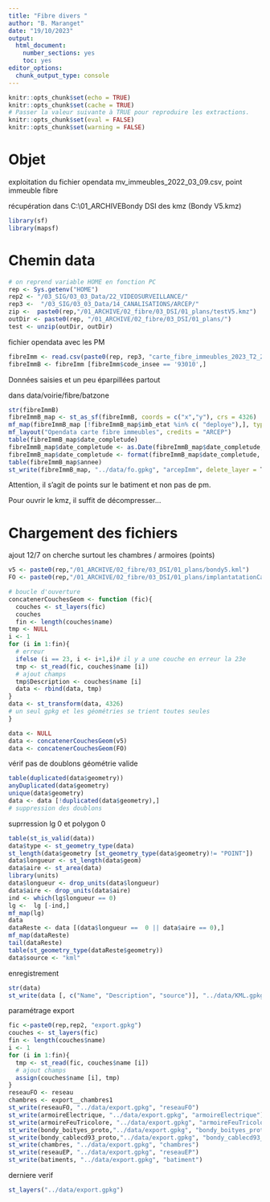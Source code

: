 ```yaml
---
title: "Fibre divers "
author: "B. Maranget"
date: "19/10/2023"
output: 
  html_document: 
    number_sections: yes
    toc: yes
editor_options: 
  chunk_output_type: console
---
```



```r
knitr::opts_chunk$set(echo = TRUE)
knitr::opts_chunk$set(cache = TRUE)
# Passer la valeur suivante à TRUE pour reproduire les extractions.
knitr::opts_chunk$set(eval = FALSE)
knitr::opts_chunk$set(warning = FALSE)
```


# Objet

exploitation du fichier opendata mv_immeubles_2022_03_09.csv, point immeuble fibre

récupération dans C:\Users\bmaranget\Documents\01_ARCHIVE\fibre\Fibre Bondy DSI des kmz
(Bondy V5.kmz)


```r
library(sf)
library(mapsf)
```


# Chemin data


```r
# on reprend variable HOME en fonction PC
rep <- Sys.getenv("HOME")
rep2 <- "/03_SIG/03_03_Data/22_VIDEOSURVEILLANCE/" 
rep3 <-  "/03_SIG/03_03_Data/14_CANALISATIONS/ARCEP/"
zip <-  paste0(rep,"/01_ARCHIVE/02_fibre/03_DSI/01_plans/testV5.kmz")
outDir <- paste0(rep, "/01_ARCHIVE/02_fibre/03_DSI/01_plans/")
test <- unzip(outDir, outDir)


```

fichier opendata  avec les PM



```r
fibreImm <- read.csv(paste0(rep, rep3, "carte_fibre_immeubles_2023_T2_20230908.csv"))
fibreImmB <- fibreImm [fibreImm$code_insee == '93010',]

```


Données saisies et un peu éparpillées partout


dans data/voirie/fibre/batzone

```r
str(fibreImmB)
fibreImmB_map <- st_as_sf(fibreImmB, coords = c("x","y"), crs = 4326)
mf_map(fibreImmB_map [!fibreImmB_map$imb_etat %in% c( "deploye"),], type = "typo", var = "imb_etat" )
mf_layout("Opendata carte fibre immeubles", credits = "ARCEP")
table(fibreImmB_map$date_completude)
fibreImmB_map$date_completude <- as.Date(fibreImmB_map$date_completude, format = "%Y")
fibreImmB_map$date_completude <- format(fibreImmB_map$date_completude, "%Y")
table(fibreImmB_map$annee)
st_write(fibreImmB_map, "../data/fo.gpkg", "arcepImm", delete_layer = T)
```

Attention, il s'agit de points sur le batiment et non pas de pm.

Pour ouvrir le kmz, il suffit de décompresser...


# Chargement des fichiers

ajout 12/7
on cherche surtout les chambres / armoires (points)


```r
v5 <- paste0(rep,"/01_ARCHIVE/02_fibre/03_DSI/01_plans/bondy5.kml")
FO <- paste0(rep,"/01_ARCHIVE/02_fibre/03_DSI/01_plans/implantatationCamerasFO.kml")
```





```r
# boucle d'ouverture
concatenerCouchesGeom <- function (fic){
  couches <- st_layers(fic)
  couches
  fin <- length(couches$name)
tmp <- NULL
i <- 1
for (i in 1:fin){
  # erreur
  ifelse (i == 23, i <- i+1,i)# il y a une couche en erreur la 23e
  tmp <- st_read(fic, couches$name [i])
  # ajout champs
  tmp$Description <- couches$name [i]
  data <- rbind(data, tmp)
} 
data <- st_transform(data, 4326)
# un seul gpkg et les géométries se trient toutes seules
}

```

```r
data <- NULL
data <- concatenerCouchesGeom(v5)
data <- concatenerCouchesGeom(FO)
```



vérif
pas de doublons
géométrie valide

```r
table(duplicated(data$geometry))
anyDuplicated(data$geometry)
unique(data$geometry)
data <- data [!duplicated(data$geometry),]
# suppression des doublons
```


suprression lg 0 et polygon 0

```r
table(st_is_valid(data))
data$type <- st_geometry_type(data)
st_length(data$geometry [st_geometry_type(data$geometry)!= "POINT"])
data$longueur <- st_length(data$geom)
data$aire <- st_area(data)
library(units)
data$longueur <- drop_units(data$longueur)
data$aire <- drop_units(data$aire)
ind <- which(lg$longueur == 0)
lg <-  lg [-ind,]
mf_map(lg)
data
dataReste <- data [(data$longueur ==  0 || data$aire == 0),]
mf_map(dataReste)
tail(dataReste)
table(st_geometry_type(dataReste$geometry))
data$source <- "kml"
```


enregistrement

```r
str(data)
st_write(data [, c("Name", "Description", "source")], "../data/KML.gpkg", "kml", delete_layer = TRUE)
```




paramétrage export


```r
fic <-paste0(rep,rep2, "export.gpkg")
couches <- st_layers(fic)
fin <- length(couches$name)
i <- 1
for (i in 1:fin){
  tmp <- st_read(fic, couches$name [i])
  # ajout champs
  assign(couches$name [i], tmp)
} 
reseauFO <- reseau
chambres <- export__chambres1
st_write(reseauFO, "../data/export.gpkg", "reseauFO")
st_write(armoireElectrique, "../data/export.gpkg", "armoireElectrique")
st_write(armoireFeuTricolore, "../data/export.gpkg", "armoireFeuTricolore")
st_write(bondy_boityes_proto,"../data/export.gpkg", "bondy_boityes_proto")
st_write(bondy_cablecd93_proto,"../data/export.gpkg", "bondy_cablecd93_proto")
st_write(chambres, "../data/export.gpkg", "chambres")
st_write(reseauEP, "../data/export.gpkg", "reseauEP")
st_write(batiments, "../data/export.gpkg", "batiment")
```


derniere verif

```r
st_layers("../data/export.gpkg")
```







